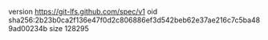 version https://git-lfs.github.com/spec/v1
oid sha256:2b23b0ca2f136e47f0d2c806886ef3d542beb62e37ae216c7c5ba489ad00234b
size 128295
